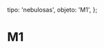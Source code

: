 
  tipo: 'nebulosas',
  objeto: 'M1',
};

# M1

<Imagen
  src="registro/m1_20161101_m1_20161111_i88.jpg"
  fecha="20161101"
/>